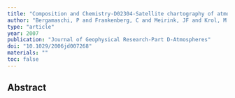 ```yaml
---
title: "Composition and Chemistry-D02304-Satellite chartography of atmospheric methane from SCIAMACHY on board ENVISAT: 2. Evaluation based on inverse model simulations (DOI 10.1029/2006JD007268)"
author: "Bergamaschi, P and Frankenberg, C and Meirink, JF and Krol, M and Dentener, F and Wagner, T and Platt, U and Kaplan, JO and Korner, S and Heimann, M and others"
type: "article"
year: 2007
publication: "Journal of Geophysical Research-Part D-Atmospheres"
doi: "10.1029/2006jd007268"
materials: ""
toc: false
---
```


## Abstract

